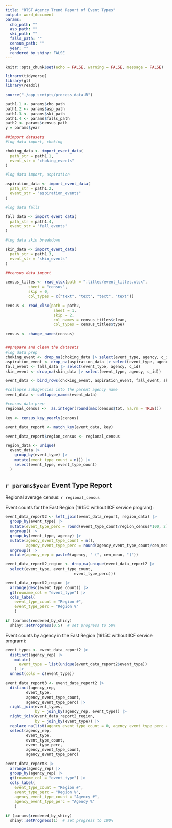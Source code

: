 ```yaml
---
title: "RTST Agency Trend Report of Event Types"
output: word_document
params:
  cho_path: ""
  asp_path: ""
  ski_path: ""
  falls_path: ""
  census_path: ""
  year: ""
  rendered_by_shiny: FALSE
---
```


```r
knitr::opts_chunk$set(echo = FALSE, warning = FALSE, message = FALSE)

library(tidyverse)
library(gt)
library(readxl)

source("./app_scripts/process_data.R")

path1.1 <- params$cho_path
path1.2 <- params$asp_path
path1.3 <- params$ski_path
path1.4 <- params$falls_path
path2 <- params$census_path
y = params$year
```

```r

##import datasets
#log data import, choking

choking_data <- import_event_data(
  path_str = path1.1,
  event_str = "choking_events"
)

#log data import, aspiration

aspiration_data <- import_event_data(
  path_str = path1.2,
  event_str = "aspiration_events"
)

#log data falls

fall_data <- import_event_data(
  path_str = path1.4,
  event_str = "fall_events"
)

#log data skin breakdown

skin_data <- import_event_data(
  path_str = path1.3,
  event_str = "skin_events"
)

##census data import

census_titles <- read_xlsx(path = ".titles/event_titles.xlsx",
          sheet = "census",
          skip = 0,
          col_types = c("text", "text", "text", "text"))

census <- read_xlsx(path = path2,
                     sheet = 1,
                     skip = 2,
                     col_names = census_titles$clean,
                     col_types = census_titles$type)

census <- change_names(census)


##prepare and clean the datasets
#log data prep
choking_event <- drop_na(choking_data |> select(event_type, agency, c_id))
aspiration_event <- drop_na(aspiration_data |> select(event_type, agency, c_id))
fall_event <- fall_data |> select(event_type, agency, c_id)
skin_event <- drop_na(skin_data |> select(event_type, agency, c_id))

event_data <- bind_rows(choking_event, aspiration_event, fall_event, skin_event)

#collapse subagencies into the parent agency name
event_data <- collapse_names(event_data)

#census data prep
regional_census <-  as.integer(round(max(census$tot, na.rm = TRUE)))

key <- census_key_yearly(census)

event_data_report <- match_key(event_data, key)

event_data_report$region_census <- regional_census

region_data <- unique(
  event_data |> 
    group_by(event_type) |> 
    mutate(event_type_count = n()) |> 
    select(event_type, event_type_count)
  )


```

## `r params$year` Event Type Report

Regional average census: `r regional_census`

Event counts for the East Region (1915C without ICF service program):

```r

event_data_report2 <- left_join(event_data_report, region_data) |>
  group_by(event_type) |>
  mutate(event_type_perc = round(event_type_count/region_census*100, 2)) |>
  ungroup() |>
  group_by(event_type, agency) |>
  mutate(agency_event_type_count = n(),
         agency_event_type_perc = round(agency_event_type_count/cen_mean*100, 2)) |>
  ungroup() |>
  mutate(agency_rep = paste0(agency, " (", cen_mean, ")"))

event_data_report2_region <- drop_na(unique(event_data_report2 |> 
  select(event_type, event_type_count,
                              event_type_perc)))

event_data_report2_region |>
  arrange(desc(event_type_count)) |>
  gt(rowname_col = "event_type") |>
  cols_label(
    event_type_count = "Region #",
    event_type_perc = "Region %"
    )

if (params$rendered_by_shiny)
  shiny::setProgress(0.5)  # set progress to 50%
```

Event counts by agency in the East Region (1915C without ICF service program):

```r


event_types <- event_data_report2 |> 
  distinct(agency_rep) |> 
    mutate(
      event_type = list(unique(event_data_report2$event_type))
    ) |> 
  unnest(cols = c(event_type))

event_data_report3 <- event_data_report2 |> 
  distinct(agency_rep, 
         event_type,
         agency_event_type_count,
         agency_event_type_perc) |> 
  right_join(event_types,
             by = join_by(agency_rep, event_type)) |> 
  right_join(event_data_report2_region,
             by = join_by(event_type)) |> 
  replace_na(list(agency_event_type_count = 0, agency_event_type_perc = 0)) |> 
  select(agency_rep, 
         event_type,
         event_type_count,
         event_type_perc,
         agency_event_type_count,
         agency_event_type_perc)

event_data_report3 |>
  arrange(agency_rep) |>
  group_by(agency_rep) |>
  gt(rowname_col = "event_type") |>
  cols_label(
    event_type_count = "Region #",
    event_type_perc = "Region %",
    agency_event_type_count = "Agency #",
    agency_event_type_perc = "Agency %"
    )

if (params$rendered_by_shiny)
  shiny::setProgress(1)  # set progress to 100%
```
